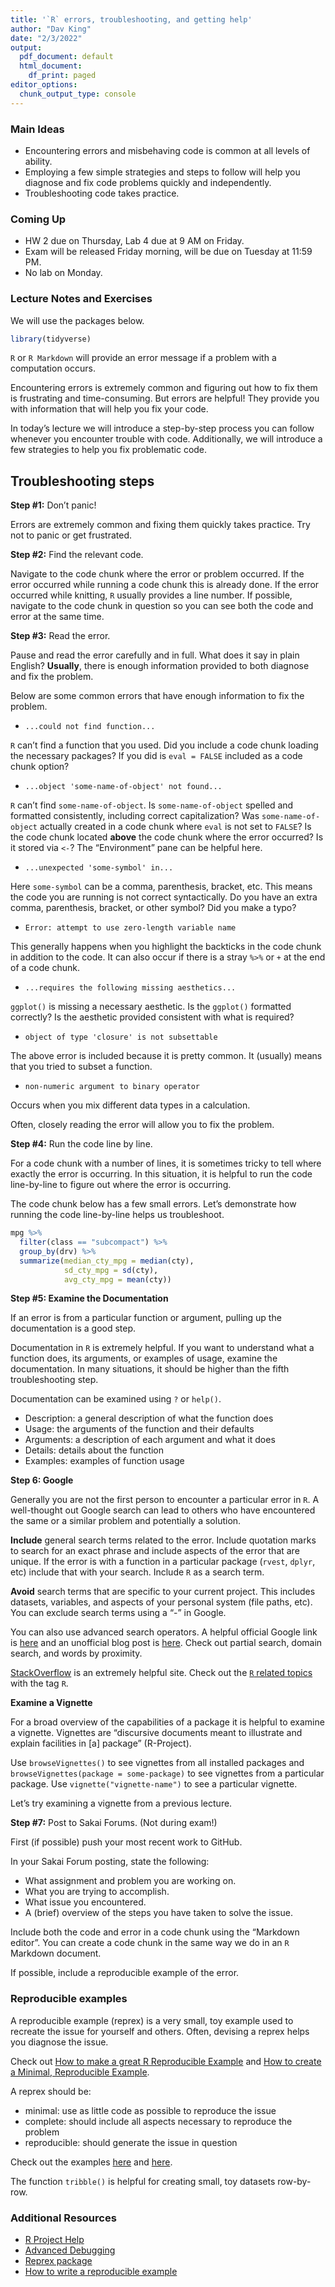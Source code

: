 ---
title: '`R` errors, troubleshooting, and getting help'
author: "Dav King"
date: "2/3/2022"
output:
  pdf_document: default
  html_document:
    df_print: paged
editor_options:
  chunk_output_type: console
---

### Main Ideas

- Encountering errors and misbehaving code is common at all levels of ability.
- Employing a few simple strategies and steps to follow will help you diagnose
and fix code problems quickly and independently.
- Troubleshooting code takes practice.

### Coming Up

- HW 2 due on Thursday, Lab 4 due at 9 AM on Friday.
- Exam will be released Friday morning, will be due on Tuesday at 11:59 PM.
- No lab on Monday.

### Lecture Notes and Exercises

We will use the packages below.

```{r load-packages, message = FALSE}
library(tidyverse)
```

`R` or `R Markdown` will provide an error message if a problem with a
computation occurs.

Encountering errors is extremely common and figuring out how to fix them 
is frustrating and time-consuming. But errors are helpful! They provide 
you with information that will help you fix your code.

In today's lecture we will introduce a step-by-step process you can follow 
whenever you encounter trouble with code. Additionally, we will introduce a few
strategies to help you fix problematic code.

## Troubleshooting steps

**Step #1:** Don't panic! 

Errors are extremely common and fixing them quickly takes practice. Try not to 
panic or get frustrated. 

**Step #2:** Find the relevant code.

Navigate to the code chunk where the error or problem occurred. If the error 
occurred while running a code chunk this is already done. If the error occurred
while knitting, `R` usually provides a line number. If possible, navigate to the
code chunk in question so you can see both the code and error at the same time.

**Step #3:** Read the error.

Pause and read the error carefully and in full. What does it say in plain 
English? **Usually**, there is enough information provided to both diagnose and 
fix the problem.

Below are some common errors that have enough information to fix the problem.

- `...could not find function...`

`R` can't find a function that you used. Did you include a code chunk loading
the necessary packages? If you did is `eval = FALSE` included as a code chunk
option?

- `...object 'some-name-of-object' not found...`

`R` can't find `some-name-of-object`. Is `some-name-of-object` spelled and
formatted consistently, including correct capitalization? Was 
`some-name-of-object` actually created in a code chunk where `eval` is not set
to `FALSE`? Is the code chunk located **above** the code chunk where the
error occurred? Is it stored via `<-`? The "Environment" pane can be helpful 
here.

- `...unexpected 'some-symbol' in...`

Here `some-symbol` can be a comma, parenthesis, bracket, etc. This means the 
code you are running is not correct syntactically. Do you have an extra comma, 
parenthesis, bracket, or other symbol? Did you make a typo?

- `Error: attempt to use zero-length variable name`

This generally happens when you highlight the backticks in the code chunk 
in addition to the code. It can also occur if there is a stray `%>%` or `+` at 
the end of a code chunk.

- `...requires the following missing aesthetics...`

`ggplot()` is missing a necessary aesthetic. Is the `ggplot()` formatted 
correctly? Is the aesthetic provided consistent with what is required? 

- `object of type 'closure' is not subsettable`

The above error is included because it is pretty common. It (usually) means
that you tried to subset a function.

- `non-numeric argument to binary operator`

Occurs when you mix different data types in a calculation.

Often, closely reading the error will allow you to fix the problem. 

**Step #4:** Run the code line by line.

For a code chunk with a number of lines, it is sometimes tricky to tell where
exactly the error is occurring. In this situation, it is helpful to run the 
code line-by-line to figure out where the error is occurring.

The code chunk below has a few small errors. Let's demonstrate how running the
code line-by-line helps us troubleshoot.

```{r line-by-line, eval = FALSE}
mpg %>%
  filter(class == "subcompact") %>%
  group_by(drv) %>% 
  summarize(median_cty_mpg = median(cty),
            sd_cty_mpg = sd(cty),
            avg_cty_mpg = mean(cty))
```

**Step #5: Examine the Documentation**

If an error is from a particular function or argument, pulling up the 
documentation is a good step.

Documentation in `R` is extremely helpful. If you want to understand what a 
function does, its arguments, or examples of usage, examine the documentation.
In many situations, it should be higher than the fifth troubleshooting step.

Documentation can be examined using `?` or `help()`. 

- Description: a general description of what the function does
- Usage: the arguments of the function and their defaults
- Arguments: a description of each argument and what it does
- Details: details about the function
- Examples: examples of function usage

**Step 6: Google**

Generally you are not the first person to encounter a particular error in `R`. 
A well-thought out Google search can lead to others who have encountered the
same or a similar problem and potentially a solution.

**Include** general search terms related to the error. Include quotation
marks to search for an exact phrase and include aspects of the error that are
unique. If the error is with a function in a particular package (`rvest`, 
`dplyr`, etc) include that with your search. Include `R` as a search term.

**Avoid** search terms that are specific to your current project. This includes
datasets, variables, and aspects of your personal system (file paths, etc). You
can exclude search terms using a "-" in Google.

You can also use advanced search operators. A helpful official Google link is
[here](https://support.google.com/websearch/answer/2466433?hl=en) and an 
unofficial blog post is [here](https://www.lifewire.com/advanced-google-search-3482174).
Check out partial search, domain search, and words by proximity.

[StackOverflow](https://stackoverflow.com/) is an extremely helpful site.
Check out the [`R` related topics](https://stackoverflow.com/questions/tagged/r)
with the tag `R`.

**Examine a Vignette**

For a broad overview of the capabilities of a package it is helpful to examine
a vignette. Vignettes are "discursive documents meant to illustrate and explain
facilities in [a] package" (R-Project).

Use `browseVignettes()` to see vignettes from all installed packages and
`browseVignettes(package = some-package)` to see vignettes from a particular
package. Use `vignette("vignette-name")` to see a particular vignette.

Let's try examining a vignette from a previous lecture.

**Step #7:** Post to Sakai Forums. (Not during exam!)

First (if possible) push your most recent work to GitHub.

In your Sakai Forum posting, state the following:

- What assignment and problem you are working on.
- What you are trying to accomplish.
- What issue you encountered.
- A (brief) overview of the steps you have taken to solve the issue.

Include both the code and error in a code chunk using the "Markdown editor". 
You can create a code chunk in the same way we do in an `R` Markdown document.

If possible, include a reproducible example of the error.

### Reproducible examples

A reproducible example (reprex) is a very small, toy example used to recreate
the issue for yourself and others. Often, devising a reprex helps you diagnose
the issue. 

Check out [How to make a great R Reproducible Example](https://stackoverflow.com/questions/5963269/how-to-make-a-great-r-reproducible-example)
and [How to create a Minimal, Reproducible Example](https://stackoverflow.com/help/minimal-reproducible-example).

A reprex should be:

- minimal: use as little code as possible to reproduce the issue
- complete: should include all aspects necessary to reproduce the problem
- reproducible: should generate the issue in question

Check out the examples [here](https://stackoverflow.com/questions/24576515/relative-frequencies-proportions-with-dplyr/24576703#24576703) and [here](https://stackoverflow.com/questions/35090883/remove-all-of-x-axis-labels-in-ggplot).

The function `tribble()` is helpful for creating small, toy datasets row-by-row.

### Additional Resources

- [R Project Help](https://www.r-project.org/help.html)
- [Advanced Debugging](https://adv-r.hadley.nz/debugging.html)
- [Reprex package](https://www.tidyverse.org/help/#reprex-pkg)
- [How to write a reproducible example](http://adv-r.had.co.nz/Reproducibility.html)